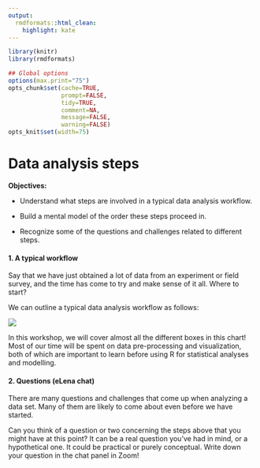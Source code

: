 ```yaml
---
output:
  rmdformats::html_clean:
    highlight: kate
---
```



```r
library(knitr)
library(rmdformats)

## Global options
options(max.print="75")
opts_chunk$set(cache=TRUE,
               prompt=FALSE,
               tidy=TRUE,
               comment=NA,
               message=FALSE,
               warning=FALSE)
opts_knit$set(width=75)
```

# Data analysis steps

**Objectives:**

- Understand what steps are involved in a typical data analysis workflow.

- Build a mental model of the order these steps proceed in.

- Recognize some of the questions and challenges related to different steps.

#### 1. A typical workflow

Say that we have just obtained a lot of data from an experiment or field survey, and the time has come to try and make sense of it all. Where to start?

We can outline a typical data analysis workflow as follows:

![](Images/workflow.png?raw=true)

In this workshop, we will cover almost all the different boxes in this chart! Most of our time will be spent on data pre-processing and visualization, both of which are important to learn before using R for statistical analyses and modelling.

#### 2. Questions (eLena chat)

There are many questions and challenges that come up when analyzing a data set. Many of them are likely to come about even before we have started.

Can you think of a question or two concerning the steps above that you might have at this point? It can be a real question you've had in mind, or a hypothetical one. It could be practical or purely conceptual. Write down your question in the chat panel in Zoom!

